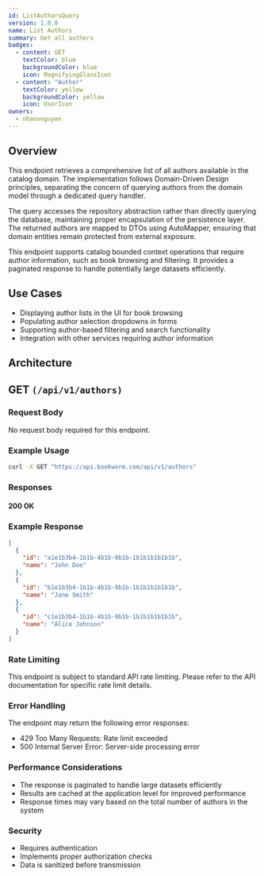 ```yaml
---
id: ListAuthorsQuery
version: 1.0.0
name: List Authors
summary: Get all authors
badges:
  - content: GET
    textColor: blue
    backgroundColor: blue
    icon: MagnifyingGlassIcon
  - content: "Author"
    textColor: yellow
    backgroundColor: yellow
    icon: UserIcon
owners:
  - nhanxnguyen
---
```


## Overview

This endpoint retrieves a comprehensive list of all authors available in the catalog domain. The implementation follows Domain-Driven Design principles, separating the concern of querying authors from the domain model through a dedicated query handler.

The query accesses the repository abstraction rather than directly querying the database, maintaining proper encapsulation of the persistence layer. The returned authors are mapped to DTOs using AutoMapper, ensuring that domain entities remain protected from external exposure.

This endpoint supports catalog bounded context operations that require author information, such as book browsing and filtering. It provides a paginated response to handle potentially large datasets efficiently.

## Use Cases

- Displaying author lists in the UI for book browsing
- Populating author selection dropdowns in forms
- Supporting author-based filtering and search functionality
- Integration with other services requiring author information

## Architecture

<NodeGraph />

## GET `(/api/v1/authors)`

### Request Body

No request body required for this endpoint.

### Example Usage

```bash
curl -X GET "https://api.bookworm.com/api/v1/authors"
```

### Responses

#### <span className="text-green-500">200 OK</span>

<SchemaViewer file="response-200.json" maxHeight="500" id="response-200" />

### Example Response

```json title="200 OK"
[
  {
    "id": "a1e1b3b4-1b1b-4b1b-9b1b-1b1b1b1b1b1b",
    "name": "John Doe"
  },
  {
    "id": "b1e1b3b4-1b1b-4b1b-9b1b-1b1b1b1b1b1b",
    "name": "Jane Smith"
  },
  {
    "id": "c1e1b3b4-1b1b-4b1b-9b1b-1b1b1b1b1b1b",
    "name": "Alice Johnson"
  }
]
```

### Rate Limiting

This endpoint is subject to standard API rate limiting. Please refer to the API documentation for specific rate limit details.

### Error Handling

The endpoint may return the following error responses:

- 429 Too Many Requests: Rate limit exceeded
- 500 Internal Server Error: Server-side processing error

### Performance Considerations

- The response is paginated to handle large datasets efficiently
- Results are cached at the application level for improved performance
- Response times may vary based on the total number of authors in the system

### Security

- Requires authentication
- Implements proper authorization checks
- Data is sanitized before transmission
